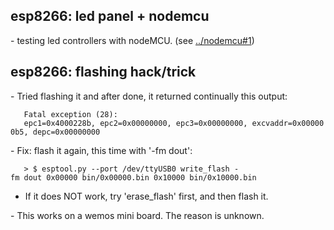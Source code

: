 




== esp8266: led panel + nodemcu ==
- testing led controllers with nodeMCU. (see [[../nodemcu#1]])

== esp8266: flashing hack/trick ==
- Tried flashing it and after done, it returned continually this output:
	Fatal exception (28):
	epc1=0x4000228b, epc2=0x00000000, epc3=0x00000000, excvaddr=0x000000b5, depc=0x00000000
- Fix: flash it again, this time with '-fm dout':
	> $ esptool.py --port /dev/ttyUSB0 write_flash -fm dout 0x00000 bin/0x00000.bin 0x10000 bin/0x10000.bin
* If it does NOT work, try 'erase_flash' first, and then flash it.
- This works on a wemos mini board. The reason is unknown.
